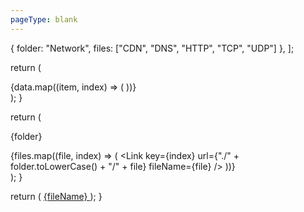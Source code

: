 ```yaml
---
pageType: blank
---
```


  { folder: "Network", files: ["CDN", "DNS", "HTTP", "TCP", "UDP"] },
];

  return (
    <div className="app">
      {data.map((item, index) => (
        <Card key={index} folder={item.folder} files={item.files} />
      ))}
    </div>
  );
}

  return (
    <div className="card">
      <p>{folder}</p>
      <div>
        {files.map((file, index) => (
          <Link
            key={index}
            url={"./" + folder.toLowerCase() + "/" + file}
            fileName={file}
          />
        ))}
      </div>
    </div>
  );
}

  return (
    <a className="link" href={url}>
      {fileName}
    </a>
  );
}

<App />
